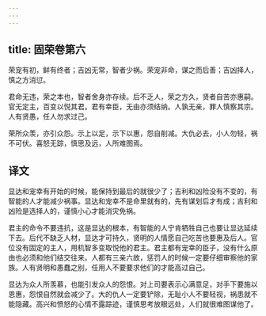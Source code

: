 ```yaml
---
---
---
```

title: 固荣卷第六
---



荣宠有初，鲜有终者；吉凶无常，智者少祸。荣宠非命，谋之而后善；吉凶择人，慎之方消愆。

君命无违，荣之本也，智者舍身亦存续。后不乏人，荣之方久，贤者自苦亦惠嗣。官无定主，百变以悦其君。君有幸臣，无由亦须结纳。人孰无亲，罪人慎察其宗。人有贤愚，任人勿求过己。

荣所众羡，亦引众怨。示上以足，示下以惠，怨自削减。大仇必去，小人勿轻，祸不可伏。喜怒无踪，慎思及远，人所难图焉。

## 译文

显达和宠幸有开始的时候，能保持到最后的就很少了；吉利和凶险没有不变的，有智能的人才能减少祸事。显达和宠幸不是命里就有的，先有谋划后才有成；吉利和凶险是选择人的，谨慎小心才能消灾免祸。

君主的命令不要违抗，这是显达的根本，有智能的人宁肯牺牲自己也要让显达延续下去。后代不缺乏人材，显达才可持久，贤明的人情愿自己吃苦也要惠及后人。官位没有固定的主人，用机智多变取悦他的君主。君主都有宠幸的臣子，没有什么原由也必须和他们结交往来。人都有三亲六故，惩罚人的时候一定要仔细审察他的家族。人有贤明和愚蠢之别，任用人不要要求他们的才能高过自己。

显达为众人所羡慕，也能引发众人的怨恨。对上司要表示心满意足，对手下要施以恩惠，怨恨自然就会减少了。大的仇人一定要铲除，无耻小人不要轻视，祸患就不能隐藏。高兴和愤怒的心情不露踪迹，谨慎思考放眼远处，人们就很难图谋他了。